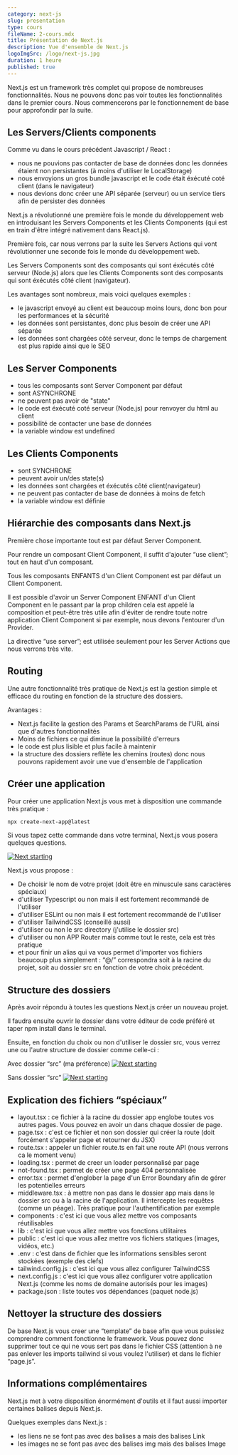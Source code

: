 ```yaml
---
category: next-js
slug: presentation
type: cours
fileName: 2-cours.mdx
title: Présentation de Next.js
description: Vue d'ensemble de Next.js
logoImgSrc: /logo/next-js.jpg
duration: 1 heure
published: true
---
```



Next.js est un framework très complet qui propose de nombreuses fonctionnalités. Nous ne pouvons donc pas voir toutes les fonctionnalités dans le premier cours. Nous commencerons par le fonctionnement de base pour approfondir par la suite.


## Les Servers/Clients components
Comme vu dans le cours précédent Javascript / React :

- nous ne pouvions pas contacter de base de données donc les données étaient non persistantes (à moins d'utiliser le LocalStorage)
- nous envoyions un gros bundle javascript et le code était éxécuté coté client (dans le navigateur)
- nous devions donc créer une API séparée (serveur) ou un service tiers afin de persister des données

Next.js a révolutionné une première fois le monde du développement web en introduisant les Servers Components et les Clients Components (qui est en train d'être intégré nativement dans React.js).

Première fois, car nous verrons par la suite les Servers Actions qui vont révolutionner une seconde fois le monde du développement web.


Les Servers Components sont des composants qui sont éxécutés côté serveur (Node.js) alors que les Clients Components sont des composants qui sont éxécutés côté client (navigateur).

Les avantages sont nombreux, mais voici quelques exemples :

- le javascript envoyé au client est beaucoup moins lours, donc bon pour les performances et la sécurité
- les données sont persistantes, donc plus besoin de créer une API séparée
- les données sont chargées côté serveur, donc le temps de chargement est plus rapide ainsi que le SEO



## Les Server Components
- tous les composants sont Server Component par défaut
- sont ASYNCHRONE
- ne peuvent pas avoir de "state"
- le code est éxécuté coté serveur (Node.js) pour renvoyer du html au client
- possibilité de contacter une base de données
- la variable window est undefined


## Les Clients Components
- sont SYNCHRONE
- peuvent avoir un/des state(s)
- les données sont chargées et éxécutés côté client(navigateur)
- ne peuvent pas contacter de base de données à moins de fetch
- la variable window est définie



## Hiérarchie des composants dans Next.js
Première chose importante tout est par défaut Server Component.

Pour rendre un composant Client Component, il suffit d'ajouter “use client”; tout en haut d'un composant.

Tous les composants ENFANTS d'un Client Component est par défaut un Client Component.

Il est possible d'avoir un Server Component ENFANT d'un Client Component en le passant par la prop children cela est appelé la composition et peut-être très utile afin d'éviter de rendre toute notre application Client Component si par exemple, nous devons l'entourer d'un Provider.

La directive “use server”; est utilisée seulement pour les Server Actions que nous verrons très vite.



## Routing
Une autre fonctionnalité très pratique de Next.js est la gestion simple et efficace du routing en fonction de la structure des dossiers.

Avantages :

- Next.js facilite la gestion des Params et SearchParams de l'URL ainsi que d'autres fonctionnalités
- Moins de fichiers ce qui diminue la possibilité d'erreurs
- le code est plus lisible et plus facile à maintenir
- la structure des dossiers reflète les chemins (routes) donc nous pouvons rapidement avoir une vue d'ensemble de l'application



## Créer une application
Pour créer une application Next.js vous met à disposition une commande très pratique :
```bash
npx create-next-app@latest
```
Si vous tapez cette commande dans votre terminal, Next.js vous posera quelques questions.

[![Next starting](/next-js/next-starting.jpg)](/next-js/next-starting.jpg)

Next.js vous propose :

- De choisir le nom de votre projet (doit être en minuscule sans caractères spéciaux)
- d'utiliser Typescript ou non mais il est fortement recommandé de l'utiliser
- d'utiliser ESLint ou non mais il est fortement recommandé de l'utiliser
- d'utiliser TailwindCSS (conseillé aussi)
- d'utiliser ou non le src directory (j'utilise le dossier src)
- d'utiliser ou non APP Router mais comme tout le reste, cela est très pratique
- et pour finir un alias qui va vous permet d'importer vos fichiers beaucoup plus simplement : “@/” correspondra soit à la racine du projet, soit au dossier src en fonction de votre choix précédent.



## Structure des dossiers
Après avoir répondu à toutes les questions Next.js créer un nouveau projet.

Il faudra ensuite ouvrir le dossier dans votre éditeur de code préféré et taper npm install dans le terminal.

Ensuite, en fonction du choix ou non d'utiliser le dossier src, vous verrez une ou l'autre structure de dossier comme celle-ci :

Avec dossier “src” (ma préférence)
[![Next starting](/next-js/exemple-src.png)](/next-js/exemple-src.png)

Sans dossier “src”
[![Next starting](/next-js/exemple-src.png)](/next-js/exemple-src.png)



## Explication des fichiers “spéciaux”
- layout.tsx : ce fichier à la racine du dossier app englobe toutes vos autres pages. Vous pouvez en avoir un dans chaque dossier de page.
- page.tsx : c'est ce fichier et non son dossier qui créer la route (doit forcément s'appeler page et retourner du JSX)
- route.tsx : appeler un fichier route.ts en fait une route API (nous verrons ca le moment venu)
- loading.tsx : permet de creer un loader personnalisé par page
- not-found.tsx : permet de créer une page 404 personnalisée
- error.tsx : permet d'englober la page d'un Error Boundary afin de gérer les potentielles erreurs
- middleware.tsx : à mettre non pas dans le dossier app mais dans le dossier src ou à la racine de l'application. Il intercepte les requêtes (comme un péage). Très pratique pour l'authentification par exemple
- components : c'est ici que vous allez mettre vos composants réutilisables
- lib : c'est ici que vous allez mettre vos fonctions utilitaires
- public : c'est ici que vous allez mettre vos fichiers statiques (images, vidéos, etc.)
- .env : c'est dans de fichier que les informations sensibles seront stockées (exemple des clefs)
- tailwind.config.js : c'est ici que vous allez configurer TailwindCSS
- next.config.js : c'est ici que vous allez configurer votre application Next.js (comme les noms de domaine autorisés pour les images)
- package.json : liste toutes vos dépendances (paquet node.js)



## Nettoyer la structure des dossiers
De base Next.js vous creer une “template” de base afin que vous puissiez comprendre comment fonctionne le framework. Vous pouvez donc supprimer tout ce qui ne vous sert pas dans le fichier CSS (attention à ne pas enlever les imports tailwind si vous voulez l'utiliser) et dans le fichier “page.js”.


## Informations complémentaires
Next.js met à votre disposition énormément d'outils et il faut aussi importer certaines balises depuis Next.js.

Quelques exemples dans Next.js :

- les liens ne se font pas avec des balises a mais des balises Link
- les images ne se font pas avec des balises img mais des balises Image